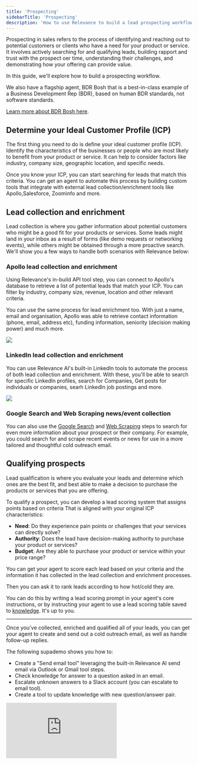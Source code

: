 ```yaml
---
title: 'Prospecting'
sidebarTitle: 'Prospecting'
description: 'How to use Relevance to build a lead prospecting workflow.'
---
```


Prospecting in sales refers to the process of identifying and reaching out to potential customers or clients who have a need for your product or service. It involves actively searching for and qualifying leads, building rapport and trust with the prospect oer time, understanding their challenges, and demonstrating how your offering can provide value.

In this guide, we'll explore how to build a prospecting workflow.

We also have a flagship agent, BDR Bosh that is a best-in-class example of a Business Development Rep (BDR), based on human BDR standards, not software standards. 

[Learn more about BDR Bosh here](https://relevanceai.com/bosh-sales-agent).

## Determine your Ideal Customer Profile (ICP)

The first thing you need to do is define your ideal customer profile (ICP). Identify the characteristics of the businesses or people who are most likely to benefit from your product or service. It can help to consider factors like industry, company size, geographic location, and specific needs.

Once you know your ICP, you can start searching for leads that match this criteria. You can get an agent to automate this process by building custom tools that integrate with external lead collection/enrichment tools like Apollo,Salesforce, Zoominfo and more.

## Lead collection and enrichment

Lead collection is where you gather information about potential customers who might be a good fit for your products or services. Some leads might land in your inbox as a result of forms (like demo requests or networking events), while others might be obtained through a more proactive search. We'll show you a few ways to handle both scenarios with Relevance below:

### Apollo lead collection and enrichment

Using Relevance's in-build API tool step, you can connect to Apollo's database to retrieve a list of potential leads that match your ICP. You can filter by industry, company size, revenue, location and other relevant criteria.

You can use the same process for lead enrichment too. With just a name, email and organisation, Apollo was able to retrieve contact information (phone, email, address etc), funding information, seniority (decision making power) and much more.

<Frame>
 <img src="/images/apollo_api_step.png" />
</Frame>

### LinkedIn lead collection and enrichment

You can use Relevance AI's built-in LinkedIn tools to automate the process of both lead collection and enrichment. With these, you'll be able to search for specific LinkedIn profiles, search for Companies, Get posts for individuals or companies, searh LinkedIn job postings and more.

<Frame>
 <img src="/images/linkedin_tools.png" />
</Frame>

### Google Search and Web Scraping news/event collection

You can also use the [Google Search](https://relevanceai.com/templates/google-search) and [Web Scraping](https://relevanceai.com/templates/website-scraping-5e6ae) steps to search for even more information about your prospect or their company. For example, you could search for and scrape recent events or news for use in a more tailored and thoughtful cold outreach email.

## Qualifying prospects

Lead qualification is where you evaluate your leads and determine which ones are the best fit, and best able to make a decision to purchase the products or services that you are offering.

To qualify a prospect, you can develop a lead scoring system that assigns points based on criteria That is aligned with your original ICP characteristics:

- **Need**: Do they experience pain points or challenges that your services can directly solve?
- **Authority**: Does the lead have decision-making authority to purchase your product or services?
- **Budget**: Are they able to purchase your product or service within your price range?

You can get your agent to score each lead based on your criteria and the information it has collected in the lead collection and enrichment processes.

Then you can ask it to rank leads according to how hot/cold they are.

You can do this by writing a lead scoring prompt in your agent's core instructions, or by instructing your agent to use a lead scoring table saved to [knowledge](/get-started/key-concepts/knowledge). It's up to you.

---

Once you've collected, enriched and qualified all of your leads, you can get your agent to create and send out a cold outreach email, as well as handle follow-up replies.

The following supademo shows you how to:

- Create a "Send email tool" leveraging the built-in Relevance AI send email via Outlook or Gmail tool steps.
- Check knowledge for answer to a question asked in an email.
- Escalate unknown answers to a Slack account (you can escalate to email tool).
- Create a tool to update knowledge with new question/answer pair.

<div
  style={{
    width: '100%',
    position: 'relative',
    paddingTop: '56.25%',
  }}>
  <iframe
    src="https://app.supademo.com/embed/cly2o539t01ot13r4vax49h8c"
    frameBorder="0"
    title="Create an agent from scratch on Relevance AI"
    allow="clipboard-write"
    webkitallowfullscreen="true"
    mozallowfullscreen="true"
    allowfullscreen
    style={{
      position: 'absolute',
      top: 0,left: 0, width: '100%', height: '100%',
      border: '3px solid #5E43CE',
      borderRadius: '10px',
    }}/>
</div>

You can use these building blocks to handle your cold outreach, pain point and objection extraction, and building up a bank of objection handling responses/case studies etc.

## Now you can focus on bottom-of-funnel activities

By getting your agent to handle the time-consuming and effort-intensive lead collection, enrichment and qualification steps, your sales team will have far more time to focus on the more interesting and highest impact face-to-face steps of the sales process: calls, demos and relationship nurturing.

## Agent-Building Tips

We recommend that you manually go through the process of searching for leads, enriching and qualifying them a few times before you start to build an agent to automate this process.

Then, identify what tools you use at each step and how you use them. After that, follow our tool quickstart guide to try building a tool that replicates one of these tasks. It helps to start with the task that is most time-consuming and least interesting to you to complete manually.

If the tool you want to integrate with isn't already built-into Relevance, check to see if it has an API you can interact with. Then use the API tool step to connect with it.

Once you've build one tool that you're happy with, equip an agent with it, then ask it to do the thing the tool was designed to do, whether that's collecting leads, enriching them or scraping company/person profile information or news.

## Serious about outsourcing your BDR work to an agent?

Bosh is a best-in-class example of a Business Development Rep (BDR), based on human BDR standards, not software standards. BDR Bosh mimics and amplifies the skills of our two in-house, world-class BDR experts, Rosh and Bedi (Bosh’s namesake). Every single part of this complex multi-agent system can be customised to match your companies operating procedures, knowledge and tech-stack.

<div style={{ width: '100%', textAlign: 'center' }}>
  <div
    style={{
      width: '100%',
      position: 'relative',
      paddingTop: '56.25%',
    }}
  >
    <iframe
      src="//cdn.embedly.com/widgets/media.html?src=https%3A%2F%2Ffast.wistia.net%2Fembed%2Fiframe%2Fio7e2z54el&amp;display_name=Wistia%2C+Inc.&amp;url=https%3A%2F%2Frelevanceai.wistia.com%2Fmedias%2Fio7e2z54el&amp;image=https%3A%2F%2Fembed-ssl.wistia.com%2Fdeliveries%2F1e7d3994910488ea83ef35422bea7832.jpg%3Fimage_crop_resized%3D960x540&amp;key=c4e54deccf4d4ec997a64902e9a30300&amp;type=text%2Fhtml&amp;schema=wistia"
      frameBorder="0"
      scrolling="no"
      style={{
        position: 'absolute',
        top: 0,
        left: 0,
        width: '100%',
        height: '100%',
        border: '3px solid #5E43CE',
        borderRadius: '10px',
      }}
    />
  </div>
  <p style={{ marginTop: '8px', fontSize: '14px', color: '#5E43CE' }}>
    This is one of our flagship agent templates, BDR Bosh (enterprise only).
  </p>
</div>

Learn more about [Bosh, and how to book a demo here](https://relevanceai.com/bosh-sales-agent).
